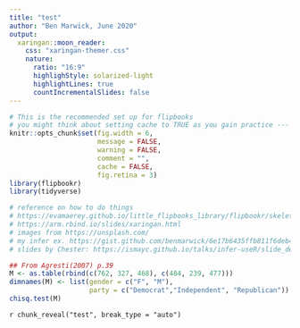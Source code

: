 ```yaml
---
title: "test"
author: "Ben Marwick, June 2020"
output:
  xaringan::moon_reader:
    css: "xaringan-themer.css"
    nature:
      ratio: "16:9"
      highlighStyle: solarized-light
      highlightLines: true
      countIncrementalSlides: false
---
```


```r
# This is the recommended set up for flipbooks
# you might think about setting cache to TRUE as you gain practice --- building flipbooks from scratch can be time consuming
knitr::opts_chunk$set(fig.width = 6, 
                      message = FALSE, 
                      warning = FALSE, 
                      comment = "", 
                      cache = FALSE, 
                      fig.retina = 3)
library(flipbookr)
library(tidyverse)

# reference on how to do things
# https://evamaerey.github.io/little_flipbooks_library/flipbookr/skeleton
# https://arm.rbind.io/slides/xaringan.html
# images from https://unsplash.com/
# my infer ex. https://gist.github.com/benmarwick/6e17b6435ffb811f6deb4586d36c5282
# slides by Chester: https://ismayc.github.io/talks/infer-useR/slide_deck.html#1
```

```r
## From Agresti(2007) p.39
M <- as.table(rbind(c(762, 327, 468), c(484, 239, 477)))
dimnames(M) <- list(gender = c("F", "M"),
                    party = c("Democrat","Independent", "Republican"))
chisq.test(M)
```


`r chunk_reveal("test", break_type = "auto")`
